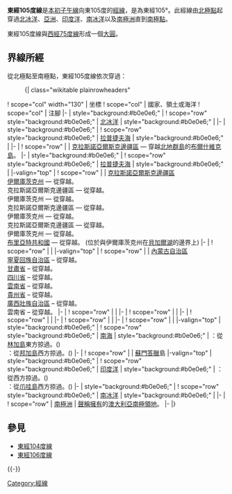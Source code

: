 
{{Location map-line|lon=105}}
{{kml}}
'''東經105度線'''是[[本初子午線|本初子午線]]向東105度的[[經線|經線]]，是為東經105°。此經線由[[北極點|北極點]]起穿過[[北冰洋|北冰洋]]、[[亞洲|亞洲]]、[[印度洋|印度洋]]、[[南冰洋|南冰洋]]以及[[南極洲|南極洲]]直到[[南極點|南極點]]。

東經105度線與[[西經75度線|西經75度線]]形成一個[[大圓|大圓]]。

==界線所經==
從北極點至南極點，東經105度線依次穿過：

:{| class="wikitable plainrowheaders"
! scope="col" width="130" | 坐標
! scope="col" | 國家、領土或海洋
! scope="col" | 注腳
|-
| style="background:#b0e0e6;" | {{Coord|90|0|N|105|0|E|type:waterbody|name=Arctic Ocean}}
! scope="row" style="background:#b0e0e6;" | [[北冰洋|北冰洋]]
| style="background:#b0e0e6;" |
|-
| style="background:#b0e0e6;" | {{Coord|80|4|N|105|0|E|type:waterbody|name=Laptev Sea}}
! scope="row" style="background:#b0e0e6;" | [[拉普捷夫海|拉普捷夫海]]
| style="background:#b0e0e6;" |
|-
| {{Coord|78|50|N|105|0|E|type:country|name=Russia}}
! scope="row" | {{RUS}}
| [[克拉斯諾亞爾斯克邊疆區|克拉斯諾亞爾斯克邊疆區]] — 穿越[[北地群島|北地群島]]的[[布爾什維克島|布爾什維克島]]。
|-
| style="background:#b0e0e6;" | {{Coord|78|21|N|105|0|E|type:waterbody|name=Laptev Sea}}
! scope="row" style="background:#b0e0e6;" | [[拉普捷夫海|拉普捷夫海]]
| style="background:#b0e0e6;" |
|-valign="top"
| {{Coord|77|35|N|105|0|E|type:country|name=Russia}}
! scope="row" | {{RUS}}
| [[克拉斯諾亞爾斯克邊疆區|克拉斯諾亞爾斯克邊疆區]]<br/> [[伊爾庫茨克州|伊爾庫茨克州]] — 從{{Coord|61|25|N|105|0|E|type:adm1st_region|name=Irkutsk Oblast}}穿越。<br/> 克拉斯諾亞爾斯克邊疆區 — 從{{Coord|61|14|N|105|0|E|type:adm1st_region|name=Krasnoyarsk Krai}}穿越。<br/> 伊爾庫茨克州 — 從{{Coord|61|11|N|105|0|E|type:adm1st_region|name=Irkutsk Oblast}}穿越。<br/> 克拉斯諾亞爾斯克邊疆區 — 從{{Coord|60|11|N|105|0|E|type:adm1st_region|name=Krasnoyarsk Krai}}穿越。<br/>  伊爾庫茨克州 — 從{{Coord|59|46|N|105|0|E|type:adm1st_region|name=Irkutsk Oblast}}穿越。<br/> 克拉斯諾亞爾斯克邊疆區 — 從{{Coord|59|28|N|105|0|E|type:adm1st_region|name=Krasnoyarsk Krai}}穿越。<br/> 伊爾庫茨克州 — 從{{Coord|58|59|N|105|0|E|type:adm1st_region|name=Irkutsk Oblast}}穿越。<br/> [[布里亞特共和國|布里亞特共和國]] — 從{{Coord|51|42|N|105|0|E|type:adm1st_region|name=Buryatia}}穿越。 (位於與伊爾庫茨克州在[[貝加爾湖|貝加爾湖]]的邊界上)
|-
| {{Coord|50|24|N|105|0|E|type:country|name=Mongolia}}
! scope="row" | {{MNG}}
|
|-valign="top"
| {{Coord|41|36|N|105|0|E|type:country|name=China}}
! scope="row" | {{PRC}}
| [[內蒙古自治區|內蒙古自治區]]<br/> [[寧夏回族自治區|寧夏回族自治區]] – 從{{Coord|37|32|N|105|0|E|type:adm1st|name=Ningxia}}穿越。<br/> [[甘肅省|甘肅省]] – 從{{Coord|37|2|N|105|0|E|type:adm1st|name=Gansu}}穿越。<br/> [[四川省|四川省]] – 從{{Coord|32|37|N|105|0|E|type:adm1st|name=Sichuan}}穿越。<br/> [[雲南省|雲南省]] – 從{{Coord|28|1|N|105|0|E|type:adm1st|name=Yunnan}}穿越。<br/> [[貴州省|貴州省]] – 從{{Coord|27|22|N|105|0|E|type:adm1st|name=Guizhou}}穿越。<br/> [[廣西壯族自治區|廣西壯族自治區]] – 從{{Coord|24|47|N|105|0|E|type:adm1st|name=Guangxi}}穿越。<br/> 雲南省 – 從{{Coord|24|26|N|105|0|E|type:adm1st|name=Yunnan}}穿越。
|-
| {{Coord|23|13|N|105|0|E|type:country|name=Vietnam}}
! scope="row" | {{VNM}}
|
|-
| {{Coord|18|45|N|105|0|E|type:country|name=Laos}}
! scope="row" | {{LAO}}
|
|-
| {{Coord|16|16|N|105|0|E|type:country|name=Thailand}}
! scope="row" | {{THA}}
|
|-
| {{Coord|14|18|N|105|0|E|type:country|name=Cambodia}}
! scope="row" | {{KHM}}
|
|-
| {{Coord|10|40|N|105|0|E|type:country|name=Vietnam}}
! scope="row" | {{VNM}}
|
|-valign="top"
| style="background:#b0e0e6;" | {{Coord|8|35|N|105|0|E|type:waterbody|name=South China Sea}}
! scope="row" style="background:#b0e0e6;" | [[南海|南海]]
| style="background:#b0e0e6;" | {{IDN}}：從[[林加島|林加島]]東方掠過。({{Coord|0|18|S|105|0|E|type:isle|name=Lingga Island}})<br/> {{IDN}}：從[[邦加島|邦加島]]西方掠過。({{Coord|2|1|S|105|6|E|type:isle|name=Bangka Island}})
|-
| {{Coord|2|21|S|105|0|E|type:country|name=Indonesia}}
! scope="row" | {{IDN}}
| [[蘇門答臘|蘇門答臘]]島
|-valign="top"
| style="background:#b0e0e6;" | {{Coord|5|43|S|105|0|E|type:waterbody|name=Indian Ocean}}
! scope="row" style="background:#b0e0e6;" | [[印度洋|印度洋]]
| style="background:#b0e0e6;" | {{IDN}}：從{{le|帕奈坦島|Panaitan}}西方掠過。({{Coord|6|36|S|105|6|E|type:isle|name=Panaitan}})<br/>{{IDN}}：從[[爪哇島|爪哇島]]西方掠過。({{Coord|6|45|S|105|12|E|type:isle|name=Java}})
|-
| style="background:#b0e0e6;" | {{Coord|60|0|S|105|0|E|type:waterbody|name=Southern Ocean}}
! scope="row" style="background:#b0e0e6;" | [[南冰洋|南冰洋]]
| style="background:#b0e0e6;" |
|-
| {{Coord|66|4|S|105|0|E|type:country|name=Antarctica}}
! scope="row" | [[南極洲|南極洲]]
| {{AUS}}[[南極領地|聲稱擁有]]的[[澳大利亞南極領地|澳大利亞南極領地]]。
|-
|}

==參見==
*[[東經104度線|東經104度線]]
*[[東經106度線|東經106度線]]
{{-}}
{{geographical coordinates|state=collapsed}}

[[Category:經線|Category:經線]]